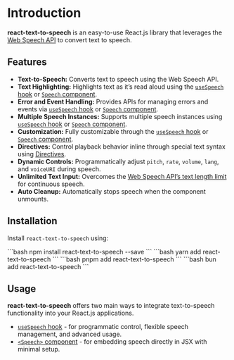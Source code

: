 
# Introduction

**react-text-to-speech** is an easy-to-use React.js library that leverages the [Web Speech API](https://developer.mozilla.org/en-US/docs/Web/API/Web_Speech_API) to convert text to speech.

## Features

- **Text-to-Speech:** Converts text to speech using the Web Speech API.
- **Text Highlighting:** Highlights text as it’s read aloud using the [`useSpeech` hook](/docs/usage/useSpeech#highlight-text) or [`Speech` component](/docs/usage/speech#highlight-text).
- **Error and Event Handling:** Provides APIs for managing errors and events via [`useSpeech` hook](/docs/usage/useSpeech#handling-errors-and-events) or [`Speech` component](/docs/usage/speech#handling-errors-and-events).
- **Multiple Speech Instances:** Supports multiple speech instances using [`useSpeech` hook](/docs/usage/useSpeech#multiple-instance-usage) or [`Speech` component](/docs/usage/speech#multiple-instance-usage).
- **Customization:** Fully customizable through the [`useSpeech` hook](/docs/usage/useSpeech) or [`Speech` component](/docs/usage/speech#full-customization).
- **Directives:** Control playback behavior inline through special text syntax using [Directives](/docs/usage/directives).
- **Dynamic Controls:**  Programmatically adjust `pitch`, `rate`, `volume`, `lang`, and `voiceURI` during speech.
- **Unlimited Text Input:** Overcomes the [Web Speech API’s text length limit](https://developer.mozilla.org/en-US/docs/Web/API/SpeechSynthesisUtterance/text) for continuous speech.
- **Auto Cleanup:** Automatically stops speech when the component unmounts.

## Installation

Install `react-text-to-speech` using:

<Tabs>
<TabItem value="npm" label="npm">
```bash
npm install react-text-to-speech --save
```
</TabItem>
<TabItem value="yarn" label="yarn">
```bash 
yarn add react-text-to-speech
```
</TabItem>
<TabItem value="pnpm" label="pnpm">
```bash 
pnpm add react-text-to-speech
```
</TabItem>
<TabItem value="bun" label="bun">
```bash 
bun add react-text-to-speech
```
</TabItem>
</Tabs>

## Usage

**react-text-to-speech** offers two main ways to integrate text-to-speech functionality into your React.js applications.

- [`useSpeech` hook](/docs/usage/useSpeech) - for programmatic control, flexible speech management, and advanced usage.
- [`<Speech>` component](/docs/usage/speech) - for embedding speech directly in JSX with minimal setup.
